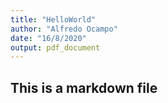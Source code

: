 ```yaml
---
title: "HelloWorld"
author: "Alfredo Ocampo"
date: "16/8/2020"
output: pdf_document
---
```


## This is a markdown file
